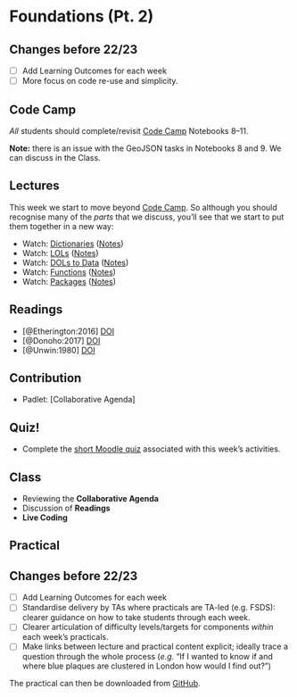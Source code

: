 # Foundations (Pt. 2)

:::{.callout-warning}
## Changes before 22/23

- [ ] Add Learning Outcomes for each week
- [ ] More focus on code re-use and simplicity.
:::


## Code Camp

*All* students should complete/revisit [Code Camp](https://mybinder.org/v2/gh/kingsgeocomp/code-camp-env/notebook-v1.0?urlpath=git-pull%3Frepo%3Dhttps%253A%252F%252Fgithub.com%252Fkingsgeocomp%252Fcode-camp%26urlpath%3Dtree%252Fcode-camp%252F%26branch%3Dmaster) Notebooks 8–11.

**Note:** there is an issue with the GeoJSON tasks in Notebooks 8 and 9. We can discuss in the Class.

## Lectures

This week we start to move beyond [Code Camp](https://kingsgeocomputation.org/teaching/code-camp/code-camp-python/). So although you should recognise many of the _parts_ that we discuss,  you'll see that we start to put them together in a new way:

- Watch: [Dictionaries](https://web.microsoftstream.com/video/041f9734-9368-429c-8f91-2208f9c2ba07) ([Notes](https://github.com/jreades/i2p/blob/master/lectures/3.1-Dictionaries.md))
- Watch: [LOLs](https://web.microsoftstream.com/video/129b862b-cb1b-41ab-a6ad-d526eff3fd20) ([Notes](https://github.com/jreades/i2p/blob/master/lectures/3.2-LOLs.md))
- Watch: [DOLs to Data](https://web.microsoftstream.com/video/28266460-26b2-4455-ab42-1456f483a412) ([Notes](https://github.com/jreades/i2p/blob/master/lectures/3.3-DOLs_to_Data.md))
- Watch: [Functions](https://web.microsoftstream.com/video/3bd3fe3a-5dea-4ac8-a3e2-49ab50b862aa) ([Notes](https://github.com/jreades/i2p/blob/master/lectures/3.4-Functions.md))
- Watch: [Packages](https://web.microsoftstream.com/video/0ef82489-8c35-4532-a459-596d8e8f9633) ([Notes](https://github.com/jreades/i2p/blob/master/lectures/3.5-Packages.md))

## Readings

- [@Etherington:2016] [DOI](https://doi.org/10.1080/03098265.2015.1086981)
- [@Donoho:2017] [DOI](https://doi.org/10.1080/10618600.2017.1384734)
- [@Unwin:1980] [DOI](https://doi.org/10.1080/03098268008708772)

## Contribution

- Padlet: [Collaborative Agenda]

## Quiz!

- Complete the [short Moodle quiz](https://moodle.ucl.ac.uk/mod/quiz/view.php?id=24300940
) associated with this week's activities.

## Class

- Reviewing the **Collaborative Agenda**
- Discussion of **Readings**
- **Live Coding**

## Practical

:::{.callout-warning}
## Changes before 22/23
- [ ] Add Learning Outcomes for each week
- [ ] Standardise delivery by TAs where practicals are TA-led (e.g. FSDS): clearer guidance on how to take students through each week.
- [ ] Clearer articulation of difficulty levels/targets for components *within* each week’s practicals.
- [ ] Make links between lecture and practical content explicit; ideally trace a question through the whole process (*e.g.* “If I wanted to know if and where blue plaques are clustered in London how would I find out?”)
:::

The practical can then be downloaded from [GitHub](https://github.com/jreades/i2p/raw/master/practicals/Practical-03-Foundations_2.ipynb).
